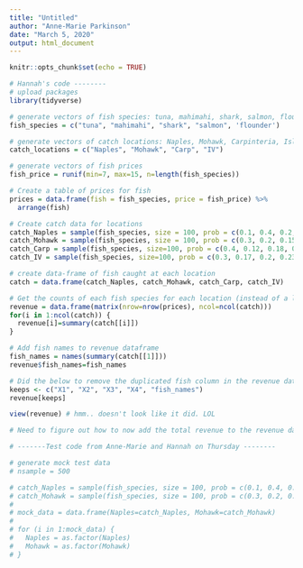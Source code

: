 ```yaml
---
title: "Untitled"
author: "Anne-Marie Parkinson"
date: "March 5, 2020"
output: html_document
---
```


```r
knitr::opts_chunk$set(echo = TRUE)
```

```r
# Hannah's code --------
# upload packages
library(tidyverse)

# generate vectors of fish species: tuna, mahimahi, shark, salmon, flounder. 
fish_species = c("tuna", "mahimahi", "shark", "salmon", 'flounder')

# generate vectors of catch locations: Naples, Mohawk, Carpinteria, Isla Vista.
catch_locations = c("Naples", "Mohawk", "Carp", "IV")

# generate vectors of fish prices
fish_price = runif(min=7, max=15, n=length(fish_species))

# Create a table of prices for fish
prices = data.frame(fish = fish_species, price = fish_price) %>%
  arrange(fish)

# Create catch data for locations
catch_Naples = sample(fish_species, size = 100, prob = c(0.1, 0.4, 0.2, 0.15, 0.15), replace = T)
catch_Mohawk = sample(fish_species, size = 100, prob = c(0.3, 0.2, 0.15, 0.2, 0.15), replace = T)
catch_Carp = sample(fish_species, size=100, prob = c(0.4, 0.12, 0.18, 0.1, 0.2), replace = T)
catch_IV = sample(fish_species, size=100, prob = c(0.3, 0.17, 0.2, 0.23, 0.1), replace = T)

# create data-frame of fish caught at each location
catch = data.frame(catch_Naples, catch_Mohawk, catch_Carp, catch_IV)

# Get the counts of each fish species for each location (instead of a list of 100)
revenue = data.frame(matrix(nrow=nrow(prices), ncol=ncol(catch)))
for(i in 1:ncol(catch)) {
  revenue[i]=summary(catch[[i]])
}

# Add fish names to revenue dataframe
fish_names = names(summary(catch[[1]]))
revenue$fish_names=fish_names 

# Did the below to remove the duplicated fish column in the revenue dataframe. Not sure if this is the best way..?
keeps <- c("X1", "X2", "X3", "X4", "fish_names")
revenue[keeps]

view(revenue) # hmm.. doesn't look like it did. LOL

# Need to figure out how to now add the total revenue to the revenue dataframe?


```



```r
# -------Test code from Anne-Marie and Hannah on Thursday --------

# generate mock test data
# nsample = 500

# catch_Naples = sample(fish_species, size = 100, prob = c(0.1, 0.4, 0.2, 0.15, 0.15), replace = T)
# catch_Mohawk = sample(fish_species, size = 100, prob = c(0.3, 0.2, 0.15, 0.2, 0.15), replace = T)
# 
# mock_data = data.frame(Naples=catch_Naples, Mohawk=catch_Mohawk) 
# 
# for (i in 1:mock_data) {
#   Naples = as.factor(Naples)
#   Mohawk = as.factor(Mohawk)
# }

```

